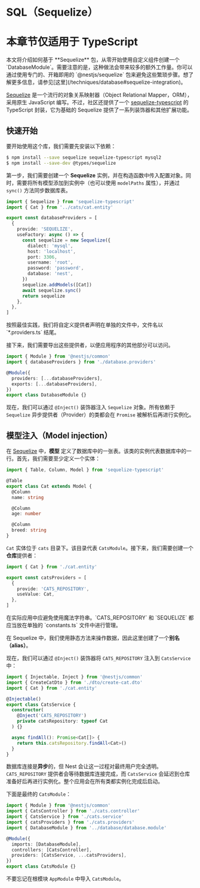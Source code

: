 # SQL（Sequelize）

# 本章节仅适用于 TypeScript

<CalloutInfo type="warning">
  本文将介绍如何基于 **Sequelize** 包，从零开始使用自定义组件创建一个
  `DatabaseModule`。需要注意的是，这种做法会带来较多的额外工作量。你可以通过使用专门的、开箱即用的
  `@nestjs/sequelize`
  包来避免这些繁琐步骤。想了解更多信息，请参见[这里](/techniques/database#sequelize-integration)。
</CalloutInfo>

[Sequelize](https://github.com/sequelize/sequelize) 是一个流行的对象关系映射器（Object Relational Mapper，ORM），采用原生 JavaScript 编写。不过，社区还提供了一个 [sequelize-typescript](https://github.com/RobinBuschmann/sequelize-typescript) 的 TypeScript 封装，它为基础的 Sequelize 提供了一系列装饰器和其他扩展功能。

## 快速开始

要开始使用这个库，我们需要先安装以下依赖：

```bash
$ npm install --save sequelize sequelize-typescript mysql2
$ npm install --save-dev @types/sequelize
```

第一步，我们需要创建一个 **Sequelize** 实例，并在构造函数中传入配置对象。同时，需要将所有模型添加到实例中（也可以使用 `modelPaths` 属性），并通过 `sync()` 方法同步数据库表。

```ts filename='database.providers.ts'
import { Sequelize } from 'sequelize-typescript'
import { Cat } from '../cats/cat.entity'

export const databaseProviders = [
  {
    provide: 'SEQUELIZE',
    useFactory: async () => {
      const sequelize = new Sequelize({
        dialect: 'mysql',
        host: 'localhost',
        port: 3306,
        username: 'root',
        password: 'password',
        database: 'nest',
      })
      sequelize.addModels([Cat])
      await sequelize.sync()
      return sequelize
    },
  },
]
```

<CalloutInfo>
  按照最佳实践，我们将自定义提供者声明在单独的文件中，文件名以 `*.providers.ts` 结尾。
</CalloutInfo>

接下来，我们需要导出这些提供者，以便应用程序的其他部分可以访问。

```ts
import { Module } from '@nestjs/common'
import { databaseProviders } from './database.providers'

@Module({
  providers: [...databaseProviders],
  exports: [...databaseProviders],
})
export class DatabaseModule {}
```

现在，我们可以通过 `@Inject()` 装饰器注入 `Sequelize` 对象。所有依赖于 `Sequelize` 异步提供者（Provider）的类都会在 `Promise` 被解析后再进行实例化。

## 模型注入（Model injection）

在 [Sequelize](https://github.com/sequelize/sequelize) 中，**模型** 定义了数据库中的一张表。该类的实例代表数据库中的一行。首先，我们需要至少定义一个实体：

```ts filename='cat.entity.ts'
import { Table, Column, Model } from 'sequelize-typescript'

@Table
export class Cat extends Model {
  @Column
  name: string

  @Column
  age: number

  @Column
  breed: string
}
```

`Cat` 实体位于 `cats` 目录下。该目录代表 `CatsModule`。接下来，我们需要创建一个**仓库**提供者：

```ts filename='cats.providers.ts'
import { Cat } from './cat.entity'

export const catsProviders = [
  {
    provide: 'CATS_REPOSITORY',
    useValue: Cat,
  },
]
```

<CalloutInfo type="warning">
  在实际应用中应避免使用魔法字符串。`CATS_REPOSITORY` 和 `SEQUELIZE` 都应当放在单独的 `constants.ts`
  文件中进行管理。
</CalloutInfo>

在 Sequelize 中，我们使用静态方法来操作数据，因此这里创建了一个**别名（alias）**。

现在，我们可以通过 `@Inject()` 装饰器将 `CATS_REPOSITORY` 注入到 `CatsService`中：

```ts filename='cats.service.ts'
import { Injectable, Inject } from '@nestjs/common'
import { CreateCatDto } from './dto/create-cat.dto'
import { Cat } from './cat.entity'

@Injectable()
export class CatsService {
  constructor(
    @Inject('CATS_REPOSITORY')
    private catsRepository: typeof Cat
  ) {}

  async findAll(): Promise<Cat[]> {
    return this.catsRepository.findAll<Cat>()
  }
}
```

数据库连接是**异步**的，但 Nest 会让这一过程对最终用户完全透明。`CATS_REPOSITORY` 提供者会等待数据库连接完成，而 `CatsService` 会延迟到仓库准备好后再进行实例化。整个应用会在所有类都实例化完成后启动。

下面是最终的 `CatsModule`：

```ts filename='cats.module.ts'
import { Module } from '@nestjs/common'
import { CatsController } from './cats.controller'
import { CatsService } from './cats.service'
import { catsProviders } from './cats.providers'
import { DatabaseModule } from '../database/database.module'

@Module({
  imports: [DatabaseModule],
  controllers: [CatsController],
  providers: [CatsService, ...catsProviders],
})
export class CatsModule {}
```

<CalloutInfo>

不要忘记在根模块 `AppModule` 中导入 `CatsModule`。

</CalloutInfo>
